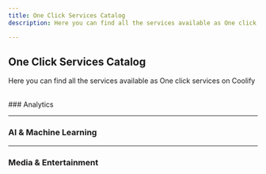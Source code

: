 ```yaml
---
title: One Click Services Catalog
description: Here you can find all the services available as One click services on Coolify

---
```



## One Click Services Catalog
Here you can find all the services available as One click services on Coolify


<br />
### Analytics
<ImageCardGroup>
  <ImageCard
    title="Umami"
    description="A lightweight, open-source web analytics tool that prioritizes user privacy by not using cookies."
    href="service"
    imageSrc="/images/0.png"
    eventName="NPM card"
  />
  <ImageCard
    title="Plausible"
    description="A lightweight, open-source web analytics tool that prioritizes user privacy by not using cookies."
    href="/package-managers/javascript/pnpm"
    imageSrc="/images/2.png"
    eventName="PNPM card"
  />
  <ImageCard
    title="AnythingLLM"
    description="A easiest to use, all-in-one AI application that can do RAG, AI Agents, and much more."
    href="/package-managers/javascript/npm"
    imageSrc="/images/1.png"
    eventName="NPM card"
  />
</ImageCardGroup>


---

### AI & Machine Learning
<ImageCardGroup>
  <ImageCard
    title="AnythingLLM"
    description="A easiest to use, all-in-one AI application that can do RAG, AI Agents, and much more."
    href="/package-managers/javascript/npm"
    imageSrc="/images/1.png"
    eventName="NPM card"
  />
  <ImageCard
    title="Plausible"
    description="A lightweight, open-source web analytics tool that prioritizes user privacy by not using cookies."
    href="/package-managers/javascript/pnpm"
    imageSrc="/images/2.png"
    eventName="PNPM card"
  />
  <ImageCard
    title="Nitropage"
    description="An extensible, drag and drop website builder based on SolidStart, completely free and open source."
    href="/images/deployment-tools/coolify/aws-s3-backup/header.webp"
    imageSrc="/images/3.png"
    eventName="YARN card"
  />
</ImageCardGroup>

---

### Media & Entertainment
<ImageCardGroup>
  <ImageCard
    title="AnythingLLM"
    description="A easiest to use, all-in-one AI application that can do RAG, AI Agents, and much more."
    imageSrc="/images/1.png"
    eventName="NPM card"
  />
  <ImageCard
    title="Plausible"
    description="A lightweight, open-source web analytics tool that prioritizes user privacy by not using cookies."
    imageSrc="/images/2.png"
    eventName="PNPM card"
  />
  <ImageCard
    title="Nitropage"
    description="An extensible, drag and drop website builder based on SolidStart, completely free and open source."
    imageSrc="/images/3.png"
    eventName="YARN card"
  />
</ImageCardGroup>